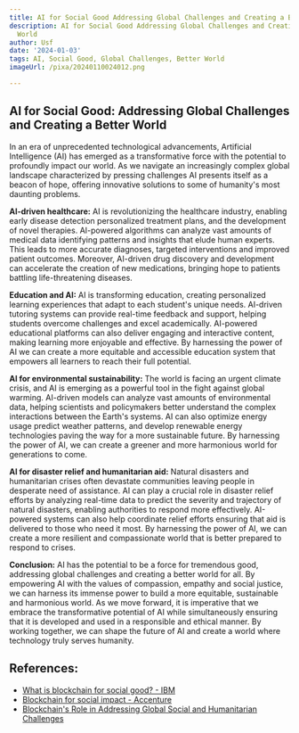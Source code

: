 ```yaml
---
title: AI for Social Good Addressing Global Challenges and Creating a Better World
description: AI for Social Good Addressing Global Challenges and Creating a Better
  World
author: Usf
date: '2024-01-03'
tags: AI, Social Good, Global Challenges, Better World
imageUrl: /pixa/20240110024012.png

---
```

##  AI for Social Good: Addressing Global Challenges and Creating a Better World

In an era of unprecedented technological advancements, Artificial Intelligence (AI) has emerged as a transformative force with the  potential to profoundly  impact our world. As we navigate an increasingly complex global landscape  characterized by pressing challenges AI presents  itself as a beacon of hope, offering innovative solutions to some of humanity's most daunting problems.

**AI-driven  healthcare:** AI is revolutionizing the healthcare industry,  enabling early disease detection personalized treatment plans, and the development of novel therapies.  AI-powered  algorithms can analyze vast amounts of  medical data identifying  patterns and insights that elude human experts. This leads to more accurate diagnoses,  targeted interventions  and improved patient outcomes. Moreover, AI-driven drug  discovery and development can accelerate the creation of new medications, bringing hope to patients battling life-threatening diseases.

**Education and AI:** AI is transforming education, creating  personalized learning experiences that adapt to each student's unique needs. AI-driven  tutoring systems  can provide  real-time feedback and support, helping students overcome  challenges and excel  academically. AI-powered educational platforms can also deliver engaging and interactive content,  making learning more enjoyable and effective. By harnessing the power of AI we can  create a more equitable and  accessible education system that empowers all learners to reach their full potential.

**AI for environmental sustainability:** The world is facing an urgent  climate crisis, and AI is  emerging as a powerful tool in the fight against global warming. AI-driven models can  analyze vast amounts of environmental data, helping scientists and policymakers better understand the complex interactions between the Earth's systems. AI can also optimize energy usage predict weather patterns, and develop  renewable energy technologies paving the way for a more  sustainable future. By harnessing the power of AI, we can create a greener and more  harmonious world for  generations to come.

**AI for disaster relief and humanitarian aid:**  Natural disasters and humanitarian crises often devastate communities leaving people  in desperate need of assistance. AI can play a crucial role in disaster relief efforts by analyzing real-time data to predict the severity and trajectory of natural disasters, enabling authorities  to respond more effectively. AI-powered systems  can  also help coordinate relief efforts ensuring that aid is  delivered to those  who need it most. By harnessing the  power of AI, we can create a more resilient and compassionate world that is better prepared to respond to crises.

**Conclusion:** AI has the potential to be  a force for  tremendous good,  addressing global challenges and creating a better world for all. By empowering AI with the values of compassion, empathy and social  justice, we  can harness its immense power to build a more equitable, sustainable and harmonious world. As we move forward,  it is imperative that we embrace the transformative potential of AI  while simultaneously ensuring that it is developed and used in a responsible and ethical manner. By working together, we can shape the future of AI and  create a  world  where technology truly serves humanity.

## References:
- [What is blockchain for social good? - IBM](https://www.ibm.com/topics/blockchain-for-good)
- [Blockchain for social impact - Accenture](https://www.accenture.com/us-en/services/blockchain/blockchainforgood-index)
- [Blockchain's Role in Addressing Global Social and Humanitarian Challenges](https://payspacemagazine.com/articles/blockchains-role-in-addressing-global-social-and-humanitarian-challenges/)
